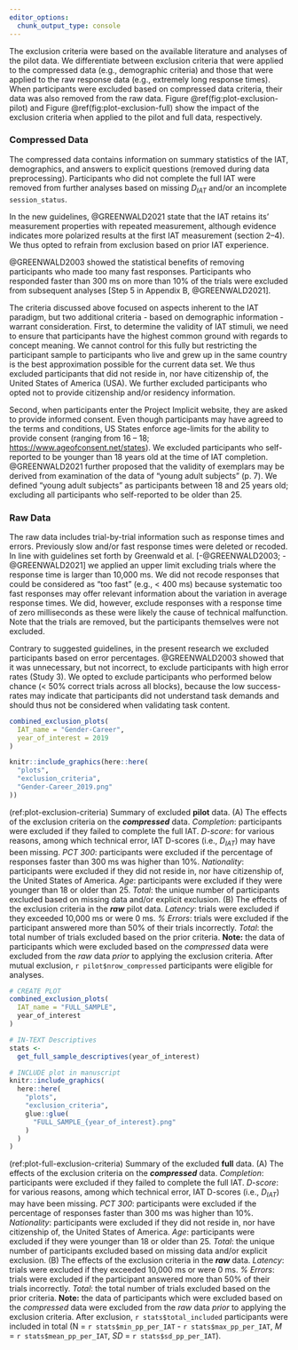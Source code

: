 ```yaml
---
editor_options: 
  chunk_output_type: console
---
```

<!--
###############################################################################
###############################################################################
### LICENSE:                                                               ###
### This code is available under a CC BY-NC-SA 4.0 license                 ###
### https://creativecommons.org/licenses/by-nc-sa/4.0/                     ###
###                                                                        ###
### BY  – Credit must be given to the creator                              ###
### NC  – Only noncommercial uses of the work are permitted                ###
### SA  – Adaptations must be shared under the same terms                  ###
###############################################################################
###############################################################################
-->

The exclusion criteria were based on the available literature and analyses of the pilot data. We differentiate between exclusion criteria that were applied to the compressed data (e.g., demographic criteria) and those that were applied to the raw response data (e.g., extremely long response times). When participants were excluded based on compressed data criteria, their data was also removed from the raw data. Figure \@ref(fig:plot-exclusion-pilot) and Figure \@ref(fig:plot-exclusion-full) show the impact of the exclusion criteria when applied to the pilot and full data, respectively.

### Compressed Data {#methods-exclusion-compressed}

The compressed data contains information on summary statistics of the IAT, demographics, and answers to explicit questions (removed during data preprocessing). Participants who did not complete the full IAT were removed from further analyses based on missing $D_{IAT}$ and/or an incomplete `session_status`.

In the new guidelines, @GREENWALD2021 state that the IAT retains its' measurement properties with repeated measurement, although evidence indicates more polarized results at the first IAT measurement (section 2–4). We thus opted to refrain from exclusion based on prior IAT experience.

@GREENWALD2003 showed the statistical benefits of removing participants who made too many fast responses. Participants who responded faster than 300 ms on more than 10% of the trials were excluded from subsequent analyses [Step 5 in Appendix B, @GREENWALD2021]. 

The criteria discussed above focused on aspects inherent to the IAT paradigm, but two additional criteria - based on demographic information - warrant consideration. First, to determine the validity of IAT stimuli, we need to ensure that participants have the highest common ground with regards to concept meaning. We cannot control for this fully but restricting the participant sample to participants who live and grew up in the same country is the best approximation possible for the current data set. We thus excluded participants that did not reside in, nor have citizenship of, the United States of America (USA). We further excluded participants who opted not to provide citizenship and/or residency information.

Second, when participants enter the Project Implicit website, they are asked to provide informed consent. Even though participants may have agreed to the terms and conditions, US States enforce age-limits for the ability to provide consent (ranging from 16 – 18; [https://www.ageofconsent.net/states](https://www.ageofconsent.net/states)). We excluded participants who self-reported to be younger than 18 years old at the time of IAT completion. @GREENWALD2021 further proposed that the validity of exemplars may be derived from examination of the data of "young adult subjects" (p. 7). We defined "young adult subjects" as participants between 18 and 25 years old; excluding all participants who self-reported to be older than 25.

### Raw Data {#methods-exclusion-raw}

The raw data includes trial-by-trial information such as response times and errors. Previously slow and/or fast response times were deleted or recoded. In line with guidelines set forth by Greenwald et al. [-@GREENWALD2003; -@GREENWALD2021] we applied an upper limit excluding trials where the response time is larger than 10,000 ms. We did not recode responses that could be considered as "too fast" (e.g., < 400 ms) because systematic too fast responses may offer relevant information about the variation in average response times. We did, however, exclude responses with a response time of zero milliseconds as these were likely the cause of technical malfunction. Note that the trials are removed, but the participants themselves were not excluded.

Contrary to suggested guidelines, in the present research we excluded participants based on error percentages. @GREENWALD2003 showed that it was unnecessary, but not incorrect, to exclude participants with high error rates (Study 3). We opted to exclude participants who performed below chance (< 50% correct trials across all blocks), because the low success-rates may indicate that participants did not understand task demands and should thus not be considered when validating task content.

```r
combined_exclusion_plots(
  IAT_name = "Gender-Career",
  year_of_interest = 2019
)

knitr::include_graphics(here::here(
  "plots",
  "exclusion_criteria",
  "Gender-Career_2019.png"
))
```

<!-- figure caption -->
(ref:plot-exclusion-criteria) Summary of excluded **pilot** data. (A) The effects of the exclusion criteria on the ***compressed*** data. *Completion*: participants were excluded if they failed to complete the full IAT. *D-score*: for various reasons, among which technical error, IAT D-scores (i.e., $D_{IAT}$) may have been missing. *PCT 300*: participants were excluded if the percentage of responses faster than 300 ms was higher than 10%. *Nationality*: participants were excluded if they did not reside in, nor have citizenship of, the United States of America. *Age*: participants were excluded if they were younger than 18 or older than 25. *Total*: the unique number of participants excluded based on missing data and/or explicit exclusion. (B) The effects of the exclusion criteria in the ***raw*** pilot data. *Latency*: trials were excluded if they exceeded 10,000 ms or were 0 ms. *% Errors*: trials were excluded if the participant answered more than 50% of their trials incorrectly. *Total*: the total number of trials excluded based on the prior criteria. **Note:** the data of participants which were excluded based on the *compressed* data were excluded from the *raw* data *prior* to applying the exclusion criteria. After mutual exclusion, `r pilot$nrow_compressed` participants were eligible for analyses.

```r
# CREATE PLOT
combined_exclusion_plots(
  IAT_name = "FULL_SAMPLE",
  year_of_interest
)

# IN-TEXT Descriptives
stats <-
  get_full_sample_descriptives(year_of_interest)

# INCLUDE plot in manuscript
knitr::include_graphics(
  here::here(
    "plots",
    "exclusion_criteria",
    glue::glue(
      "FULL_SAMPLE_{year_of_interest}.png"
    )
  )
)
```

<!-- figure caption -->
(ref:plot-full-exclusion-criteria) Summary of the excluded **full** data. (A) The effects of the exclusion criteria on the ***compressed*** data. *Completion*: participants were excluded if they failed to complete the full IAT. *D-score*: for various reasons, among which technical error, IAT D-scores (i.e., $D_{IAT}$) may have been missing. *PCT 300*: participants were excluded if the percentage of responses faster than 300 ms was higher than 10%. *Nationality*: participants were excluded if they did not reside in, nor have citizenship of, the United States of America. *Age*: participants were excluded if they were younger than 18 or older than 25. *Total*: the unique number of participants excluded based on missing data and/or explicit exclusion. (B) The effects of the exclusion criteria in the ***raw*** data. *Latency*: trials were excluded if they exceeded 10,000 ms or were 0 ms. *% Errors*: trials were excluded if the participant answered more than 50% of their trials incorrectly. *Total*: the total number of trials excluded based on the prior criteria. **Note:** the data of participants which were excluded based on the *compressed* data were excluded from the *raw* data *prior* to applying the exclusion criteria. After exclusion, `r stats$total_included` participants were included in total (N = `r stats$min_pp_per_IAT` - `r stats$max_pp_per_IAT`, $M$ = `r stats$mean_pp_per_IAT`, $SD$ = `r stats$sd_pp_per_IAT`).
